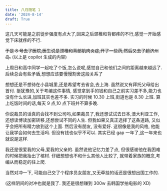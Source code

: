 ```yaml
---
title: 八月随笔 1
date: '2024-8-14'
draft: True
---
```


这几天可能是之前徒步强度有点大了,回来之后颈椎和背都疼的不行,感觉一开始感觉下床就疼的不行.

~~于是 8 号去了医院,医生说是颈椎和背部肌肉炎症,开了一些药,然后又去了趟济州岛.~~
(以上是 copilot 生成的内容)

上周日和高中同学一起吃了个饭,怎么说呢,感觉自己和他们之间的距离越来越远了. 后续总会有些矛盾,想想应该要慢慢割舍这段关系了

想想还是不想待在小县城里,还是希望考去省会,去上海. 虽然说又有拜托父母给出首付. 挺犹豫的,关于考编这件事情, 感觉拿到手的钱和自己之前实习差不多,能力也没有什么长进,加班其实也差不多. 实习的时候 10.30 上班,街道也是 8.30 上班. 算上吃饭时间的话,每天 9 点,10 点下班并不算多晚.

你说裁员的话真的会找不到公司吗,如果裁员了,我还想试试去日本,澳大利亚工作,还想读博读加密转移,还想尝试不同的人生. 但我如果又真正选择了这条道路, 又似乎会把所有精力放到这个上面. 然后没有朋友, 没有爱好. 这很像是我的风格, 他能让我学会如何去生活吗. 但没有钱也似乎不可以. 其实已经 gap 一年了,这一年来也就说是这样.

我还是很爱我的父母,爱我的父亲的. 虽然说他记忆力差了点, 但很感谢他在我困难的时候把我抬出了棺材. 仔细想想也不和什么其他人比较了, 就带着家族的概念,考编从而稳定的往上爬.

当然对冲一下, 可能自己交了个程序员女朋友,又无牵挂的话还是很想出国工作的.

(这样阴间的对冲也就是我了. 我还是很想赚到 300w 去韩国学拍电影的 XD)
